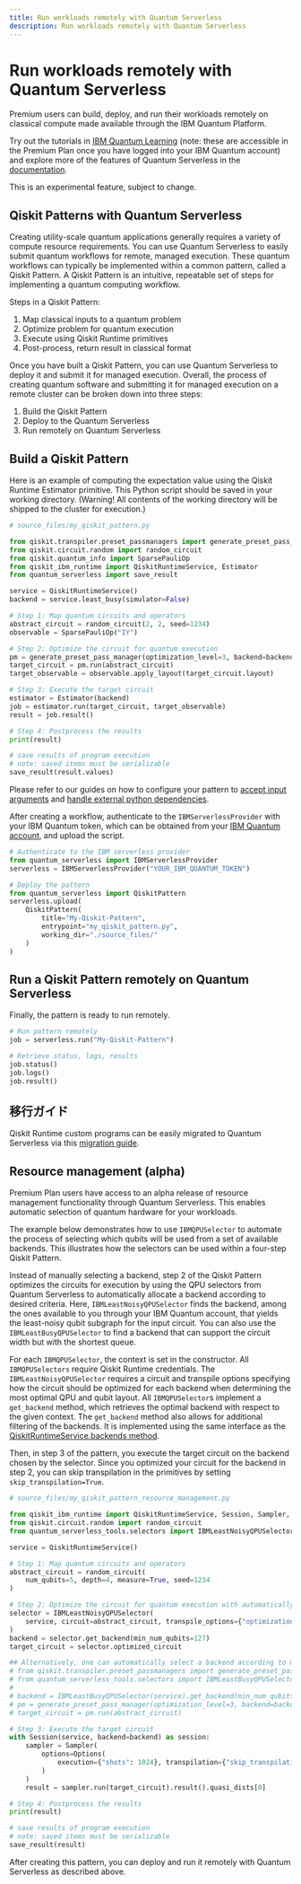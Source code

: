 ```yaml
---
title: Run workloads remotely with Quantum Serverless
description: Run workloads remotely with Quantum Serverless
---
```


# Run workloads remotely with Quantum Serverless

Premium users can build, deploy, and run their workloads remotely on classical compute made available through the IBM Quantum Platform.

Try out the tutorials in [IBM Quantum Learning](https://learning.quantum.ibm.com/catalog/tutorials?topics=qiskit-patterns) (note: these are accessible in the Premium Plan once you have logged into your IBM Quantum account) and explore more of the features of Quantum Serverless in the [documentation](https://qiskit-extensions.github.io/quantum-serverless/).

<Admonition type="note">
    This is an experimental feature, subject to change.
</Admonition>

## Qiskit Patterns with Quantum Serverless

Creating utility-scale quantum applications generally requires a variety of compute resource requirements. You can use Quantum Serverless to easily submit quantum workflows for remote, managed execution. These quantum workflows can typically be implemented within a common pattern, called a Qiskit Pattern. A Qiskit Pattern is an intuitive, repeatable set of steps for implementing a quantum computing workflow.

Steps in a Qiskit Pattern:

1.  Map classical inputs to a quantum problem
2.  Optimize problem for quantum execution
3.  Execute using Qiskit Runtime primitives
4.  Post-process, return result in classical format

Once you have built a Qiskit Pattern, you can use Quantum Serverless to deploy it and submit it for managed execution. Overall, the process of creating quantum software and submitting it for managed execution on a remote cluster can be broken down into three steps:

1.  Build the Qiskit Pattern
2.  Deploy to the Quantum Serverless
3.  Run remotely on Quantum Serverless

## Build a Qiskit Pattern

Here is an example of computing the expectation value using the Qiskit Runtime Estimator primitive. This Python script should be saved in your working directory. (Warning! All contents of the working directory will be shipped to the cluster for execution.)

```python
# source_files/my_qiskit_pattern.py

from qiskit.transpiler.preset_passmanagers import generate_preset_pass_manager
from qiskit.circuit.random import random_circuit
from qiskit.quantum_info import SparsePauliOp
from qiskit_ibm_runtime import QiskitRuntimeService, Estimator
from quantum_serverless import save_result

service = QiskitRuntimeService()
backend = service.least_busy(simulator=False)

# Step 1: Map quantum circuits and operators
abstract_circuit = random_circuit(2, 2, seed=1234)
observable = SparsePauliOp("IY")

# Step 2: Optimize the circuit for quantum execution
pm = generate_preset_pass_manager(optimization_level=3, backend=backend)
target_circuit = pm.run(abstract_circuit)
target_observable = observable.apply_layout(target_circuit.layout)

# Step 3: Execute the target circuit
estimator = Estimator(backend)
job = estimator.run(target_circuit, target_observable)
result = job.result()

# Step 4: Postprocess the results
print(result)

# save results of program execution
# note: saved items must be serializable
save_result(result.values)
```

Please refer to our guides on how to configure your pattern to [accept input arguments](https://qiskit-extensions.github.io/quantum-serverless/getting_started/basic/02_arguments_and_results.html) and [handle external python dependencies](https://qiskit-extensions.github.io/quantum-serverless/getting_started/basic/03_dependencies.html).

After creating a workflow, authenticate to the `IBMServerlessProvider` with your IBM Quantum token, which can be obtained from your [IBM Quantum account](https://quantum.ibm.com/account), and upload the script.

```python
# Authenticate to the IBM serverless provider
from quantum_serverless import IBMServerlessProvider
serverless = IBMServerlessProvider("YOUR_IBM_QUANTUM_TOKEN")

# Deploy the pattern
from quantum_serverless import QiskitPattern
serverless.upload(
    QiskitPattern(
        title="My-Qiskit-Pattern",
        entrypoint="my_qiskit_pattern.py",
        working_dir="./source_files/"
    )
)
```

## Run a Qiskit Pattern remotely on Quantum Serverless

Finally, the pattern is ready to run remotely.

```python
# Run pattern remotely
job = serverless.run("My-Qiskit-Pattern")

# Retrieve status, logs, results
job.status()
job.logs()
job.result()
```

## 移行ガイド

Qiskit Runtime custom programs can be easily migrated to Quantum Serverless via this [migration guide](https://qiskit-extensions.github.io/quantum-serverless/migration/migration_from_qiskit_runtime_programs.html).

## Resource management (alpha)

Premium Plan users have access to an alpha release of resource management functionality through Quantum Serverless. This enables automatic selection of quantum hardware for your workloads.

The example below demonstrates how to use `IBMQPUSelector` to automate the process of selecting which qubits will be used from a set of available backends. This illustrates how the selectors can be used within a four-step Qiskit Pattern. 

Instead of manually selecting a backend, step 2 of the Qiskit Pattern optimizes the circuits for execution by using the QPU selectors from Quantum Serverless to automatically allocate a backend according to desired criteria. Here, `IBMLeastNoisyQPUSelector` finds the backend, among the ones available to you through your IBM Quantum account, that yields the least-noisy qubit subgraph for the input circuit. You can also use the `IBMLeastBusyQPUSelector` to find a backend that can support the circuit width but with the shortest queue.

For each `IBMQPUSelector`, the context is set in the constructor. All `IBMQPUSelectors` require Qiskit Runtime credentials. The `IBMLeastNoisyQPUSelector` requires a circuit and transpile options specifying how the circuit should be optimized for each backend when determining the most optimal QPU and qubit layout. All `IBMQPUSelector`s implement a `get_backend` method, which retrieves the optimal backend with respect to the given context. The `get_backend` method also allows for additional filtering of the backends. It is implemented using the same interface as the [QiskitRuntimeService.backends method](/api/qiskit-ibm-runtime/qiskit_ibm_runtime.QiskitRuntimeService#backends).

Then, in step 3 of the pattern, you execute the target circuit on the backend chosen by the selector. Since you optimized your circuit for the backend in step 2, you can skip transpilation in the primitives by setting `skip_transpilation=True`. 

```python
# source_files/my_qiskit_pattern_resource_management.py

from qiskit_ibm_runtime import QiskitRuntimeService, Session, Sampler, Options
from qiskit.circuit.random import random_circuit
from quantum_serverless_tools.selectors import IBMLeastNoisyQPUSelector

service = QiskitRuntimeService()

# Step 1: Map quantum circuits and operators
abstract_circuit = random_circuit(
    num_qubits=5, depth=4, measure=True, seed=1234
)

# Step 2: Optimize the circuit for quantum execution with automatically selected backend
selector = IBMLeastNoisyQPUSelector(
    service, circuit=abstract_circuit, transpile_options={"optimization_level": 3}
)
backend = selector.get_backend(min_num_qubits=127)
target_circuit = selector.optimized_circuit

## Alternatively, one can automatically select a backend according to most available:
# from qiskit.transpiler.preset_passmanagers import generate_preset_pass_manager
# from quantum_serverless_tools.selectors import IBMLeastBusyQPUSelector
#
# backend = IBMLeastBusyQPUSelector(service).get_backend(min_num_qubits=127)
# pm = generate_preset_pass_manager(optimization_level=3, backend=backend)
# target_circuit = pm.run(abstract_circuit)

# Step 3: Execute the target circuit
with Session(service, backend=backend) as session:
    sampler = Sampler(
        options=Options(
            execution={"shots": 1024}, transpilation={"skip_transpilation": True}
        )
    )
    result = sampler.run(target_circuit).result().quasi_dists[0]

# Step 4: Postprocess the results
print(result)

# save results of program execution
# note: saved items must be serializable
save_result(result)
```

After creating this pattern, you can deploy and run it remotely with Quantum Serverless as described above.
